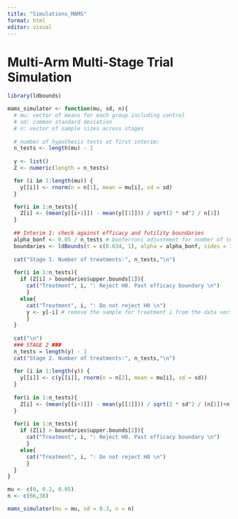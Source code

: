 ```yaml
---
title: "Simulations_MAMS"
format: html
editor: visual
---
```


# Multi-Arm Multi-Stage Trial Simulation

```r
library(ldbounds)
```

```r
mams_simulator <- function(mu, sd, n){
  # mu: vector of means for each group including control
  # sd: common standard deviation
  # n: vector of sample sizes across stages 
  
  # number of hypothesis tests at first interim:
  n_tests <- length(mu) - 1
  
  y <- list()
  Z <- numeric(length = n_tests)

  for (i in 1:length(mu)) {
    y[[i]] <- rnorm(n = n[1], mean = mu[i], sd = sd)
  }

  for(i in 1:n_tests){ 
    Z[i] <- (mean(y[[i+1]]) - mean(y[[1]])) / sqrt(2 * sd^2 / n[1])
  }
  
  ## Interim 1: check against efficacy and futility boundaries
  alpha_bonf <- 0.05 / n_tests # bonferroni adjustment for number of tests at each analysis
  boundaries <- ldBounds(t = c(0.634, 1), alpha = alpha_bonf, sides = 1, iuse = 1)
  
  cat("Stage 1. Number of treatments:", n_tests,"\n")
  
  for(i in 1:n_tests){
    if (Z[i] > boundaries$upper.bounds[1]){
      cat("Treatment", i, ": Reject H0. Past efficacy boundary \n")
      }
    else{
      cat("Treatment", i, ": Do not reject H0 \n")
      y <- y[-i] # remove the sample for treatment i from the data vector
      }
  }
  
  cat("\n")
  ### STAGE 2 ###
  n_tests = length(y) - 1
  cat("Stage 2. Number of treatments:", n_tests,"\n")
  
  for (i in 1:length(y)) {
    y[[i]] <- c(y[[i]], rnorm(n = n[2], mean = mu[i], sd = sd))
  }
  
  for(i in 1:n_tests){ 
    Z[i] <- (mean(y[[i+1]]) - mean(y[[1]])) / sqrt(2 * sd^2 / (n[1])+n[2])
  }
  
  for(i in 1:n_tests){
    if (Z[i] > boundaries$upper.bounds[2]){
      cat("Treatment", i, ": Reject H0. Past efficacy boundary \n")
      }
    else{
      cat("Treatment", i, ": Do not reject H0 \n")
      }
  }  
}
```

```r
mu <- c(0, 0.2, 0.05)
n <- c(66,38)

mams_simulator(mu = mu, sd = 0.3, n = n)
```

